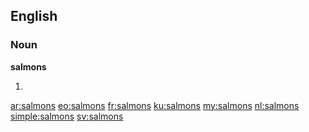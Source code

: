 ==English==

===Noun===
'''salmons'''

# {{plural of|[[salmon]]}}

[[ar:salmons]]
[[eo:salmons]]
[[fr:salmons]]
[[ku:salmons]]
[[my:salmons]]
[[nl:salmons]]
[[simple:salmons]]
[[sv:salmons]]